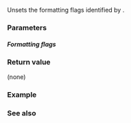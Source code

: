 {{cpp/io/ios_base/title|unsetf}}
{{cpp/io/ios_base/navbar}}
{{ddcl|
void unsetf( fmtflags flags );
}}

Unsets the formatting flags identified by {{c|flags}}.

===Parameters===
{{par begin}}
{{par|flags|formatting flags to unset. It can be a combination of the [[#Formatting flags|formatting flags]] constants.
}}
{{par end}}

=====Formatting flags=====
{{cpp/io/ios_base/fmtflags consts}}

===Return value===
(none)

===Example===
{{example
|
|code=
|output=
}}

===See also===
{{dsc begin}}
{{dsc inc|cpp/io/ios_base/dsc flags}}
{{dsc inc|cpp/io/ios_base/dsc setf}}
{{dsc end}}

{{langlinks|de|es|fr|it|ja|pt|ru|zh}}